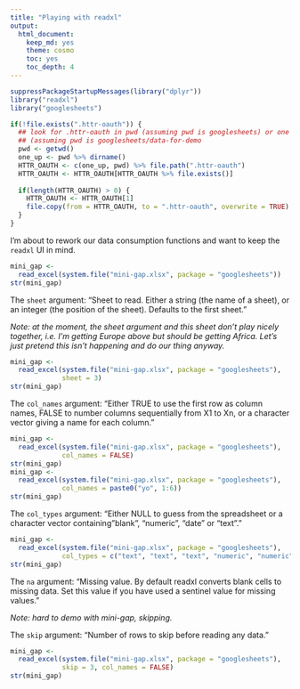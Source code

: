```yaml
---
title: "Playing with readxl"
output:
  html_document:
    keep_md: yes
    theme: cosmo
    toc: yes
    toc_depth: 4
---
```


```r
suppressPackageStartupMessages(library("dplyr"))
library("readxl")
library("googlesheets")
```

```r
if(!file.exists(".httr-oauth")) {
  ## look for .httr-oauth in pwd (assuming pwd is googlesheets) or one level up
  ## (assuming pwd is googlesheets/data-for-demo
  pwd <- getwd()
  one_up <- pwd %>% dirname()
  HTTR_OAUTH <- c(one_up, pwd) %>% file.path(".httr-oauth")
  HTTR_OAUTH <- HTTR_OAUTH[HTTR_OAUTH %>% file.exists()]
  
  if(length(HTTR_OAUTH) > 0) {
    HTTR_OAUTH <- HTTR_OAUTH[1]
    file.copy(from = HTTR_OAUTH, to = ".httr-oauth", overwrite = TRUE)
  }
}
```

I'm about to rework our data consumption functions and want to keep the `readxl` UI in mind.

```r
mini_gap <-
  read_excel(system.file("mini-gap.xlsx", package = "googlesheets"))
str(mini_gap)
```

The `sheet` argument: "Sheet to read. Either a string (the name of a sheet), or an integer (the position of the sheet). Defaults to the first sheet."

*Note: at the moment, the sheet argument and this sheet don't play nicely together, i.e. I'm getting Europe above but should be getting Africa. Let's just pretend this isn't happening and do our thing anyway.*

```r
mini_gap <-
  read_excel(system.file("mini-gap.xlsx", package = "googlesheets"),
             sheet = 3)
str(mini_gap)
```

The `col_names` argument:  "Either TRUE to use the first row as column names, FALSE to number columns sequentially from X1 to Xn, or a character vector giving a name for each column."

```r
mini_gap <-
  read_excel(system.file("mini-gap.xlsx", package = "googlesheets"),
             col_names = FALSE)
str(mini_gap)
mini_gap <-
  read_excel(system.file("mini-gap.xlsx", package = "googlesheets"),
             col_names = paste0("yo", 1:6))
str(mini_gap)
```

The `col_types` argument:  "Either NULL to guess from the spreadsheet or a character vector containing "blank", "numeric", "date" or "text"."

```r
mini_gap <-
  read_excel(system.file("mini-gap.xlsx", package = "googlesheets"),
             col_types = c("text", "text", "text", "numeric", "numeric", "numeric"))
str(mini_gap)
```

The `na` argument:  "Missing value. By default readxl converts blank cells to missing data. Set this value if you have used a sentinel value for missing values."

*Note: hard to demo with mini-gap, skipping.*

The `skip` argument:  "Number of rows to skip before reading any data."

```r
mini_gap <-
  read_excel(system.file("mini-gap.xlsx", package = "googlesheets"),
             skip = 3, col_names = FALSE)
str(mini_gap)
```
